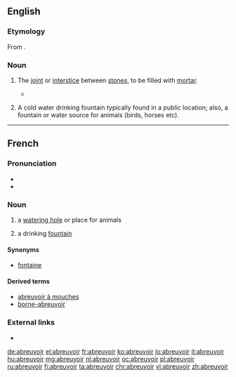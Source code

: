 ==English==

===Etymology===
From {{etyl|fr|en}} {{m|fr|abreuvoir||a [[watering]] place}}.

===Noun===
{{en-noun}}

# {{context|obsolete|Masonry|lang=en}} The [[joint]] or [[interstice]] between [[stone]]s, to be filled with [[mortar]].
#* {{rfquotek|Gwilt}}
# {{context|of humans|lang=en}} A cold water drinking fountain typically found in a public location; also, a fountain or water source for animals (birds, horses etc).

----

==French==

===Pronunciation===
* {{audio|Fr-abreuvoir.ogg|audio|lang=fr}}
* {{IPA|/a.brœ.vwar/|lang=fr}}

===Noun===
{{fr-noun|m}}

# a [[watering hole]] or place for animals
# {{context|Canada|proscribed|lang=fr}} a drinking [[fountain]]

====Synonyms====
* {{sense|drinking fountain}} [[fontaine]] {{qualifier|mostly Europe}}

====Derived terms====
* [[abreuvoir à mouches]]
* [[borne-abreuvoir]]

===External links===
* {{R:TLFi}}

[[de:abreuvoir]]
[[el:abreuvoir]]
[[fr:abreuvoir]]
[[ko:abreuvoir]]
[[io:abreuvoir]]
[[it:abreuvoir]]
[[hu:abreuvoir]]
[[mg:abreuvoir]]
[[nl:abreuvoir]]
[[oc:abreuvoir]]
[[pl:abreuvoir]]
[[ru:abreuvoir]]
[[fi:abreuvoir]]
[[ta:abreuvoir]]
[[chr:abreuvoir]]
[[vi:abreuvoir]]
[[zh:abreuvoir]]